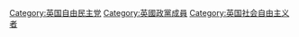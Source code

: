 [[Category:英国自由民主党|Category:英国自由民主党]]
[[Category:英國政黨成員|Category:英國政黨成員]]
[[Category:英国社会自由主义者|Category:英国社会自由主义者]]